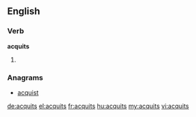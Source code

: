 ==English==

===Verb===
'''acquits'''

# {{third-person singular of|acquit}}

===Anagrams===
* [[acquist#English|acquist]]

[[de:acquits]]
[[el:acquits]]
[[fr:acquits]]
[[hu:acquits]]
[[my:acquits]]
[[vi:acquits]]